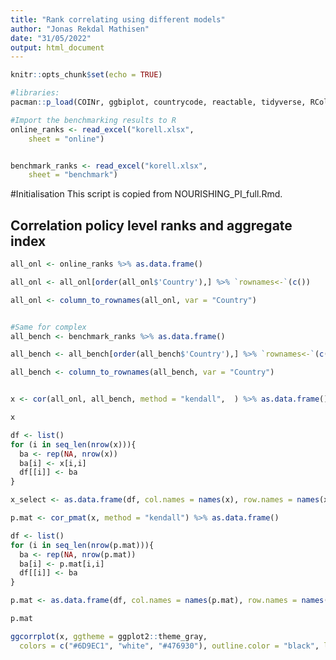 ```yaml
---
title: "Rank correlating using different models"
author: "Jonas Rekdal Mathisen"
date: "31/05/2022"
output: html_document
---
```


```r
knitr::opts_chunk$set(echo = TRUE)


```

```r
#libraries:
pacman::p_load(COINr, ggbiplot, countrycode, reactable, tidyverse, RColorBrewer, readxl, ggplot2, corrr, ggcorrplot)
```


```r
#Import the benchmarking results to R
online_ranks <- read_excel("korell.xlsx", 
    sheet = "online")


benchmark_ranks <- read_excel("korell.xlsx", 
    sheet = "benchmark")

```

#Initialisation
This script is copied from NOURISHING_PI_full.Rmd.


## Correlation policy level ranks and aggregate index
```r
all_onl <- online_ranks %>% as.data.frame()

all_onl <- all_onl[order(all_onl$'Country'),] %>% `rownames<-`(c())

all_onl <- column_to_rownames(all_onl, var = "Country")


#Same for complex
all_bench <- benchmark_ranks %>% as.data.frame()

all_bench <- all_bench[order(all_bench$'Country'),] %>% `rownames<-`(c())

all_bench <- column_to_rownames(all_bench, var = "Country")


x <- cor(all_onl, all_bench, method = "kendall",  ) %>% as.data.frame()

x

df <- list()
for (i in seq_len(nrow(x))){
  ba <- rep(NA, nrow(x))
  ba[i] <- x[i,i]
  df[[i]] <- ba
}

x_select <- as.data.frame(df, col.names = names(x), row.names = names(x))

p.mat <- cor_pmat(x, method = "kendall") %>% as.data.frame()

df <- list()
for (i in seq_len(nrow(p.mat))){
  ba <- rep(NA, nrow(p.mat))
  ba[i] <- p.mat[i,i]
  df[[i]] <- ba
}

p.mat <- as.data.frame(df, col.names = names(p.mat), row.names = names(p.mat))

p.mat

ggcorrplot(x, ggtheme = ggplot2::theme_gray,
  colors = c("#6D9EC1", "white", "#476930"), outline.color = "black", lab=TRUE, lab_size=2, show.legend = F, show.diag = T)


```